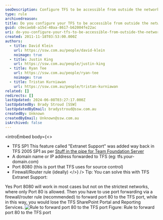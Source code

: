 ```yaml
---
seoDescription: Configure TFS to be accessible from outside the network by enabling Extranet Support, setting a domain name or IP address, and port forwarding via a firewall/router rule.
type: rule
archivedreason:
title: Do you configure your TFS to be accessible from outside the network?
guid: c0ecaeb8-a15d-40aa-8617-b62004fe22ac
uri: do-you-configure-your-tfs-to-be-accessible-from-outside-the-network
created: 2011-11-18T03:53:00.000Z
authors:
  - title: David Klein
    url: https://ssw.com.au/people/david-klein
    noimage: true
  - title: Justin King
    url: https://ssw.com.au/people/justin-king
  - title: Ryan Tee
    url: https://ssw.com.au/people/ryan-tee
    noimage: true
  - title: Tristan Kurniawan
    url: https://ssw.com.au/people/tristan-kurniawan
related: []
redirects: []
lastUpdated: 2024-06-08T03:27:17.000Z
lastUpdatedBy: Brady Stroud [SSW]
lastUpdatedByEmail: bradystroud@ssw.com.au
createdBy: Unknown
createdByEmail: Unknown@ssw.com.au
isArchived: false
---
```


<introEmbed
  body={<>
- TFS SP1
  This feature called "Extranet Support" was added way back in TFS 2005 SP1 as per [Stuff in the pipe for Team Foundation Server](http://www.ssw.com.au/ssw/Redirect/StandardsRules/MSDNBlog.htm)
- A domain name or IP address forwarded to TFS (eg: tfs.your-domain.com)
- Port 8080 (this is port that TFS uses for source control)
- Firewall/Router rule (ideally)
  </>}
/>
Tip: You can solve this with TFS Extranet Support:

Yes Port 8080 will work in most cases but not on the strictest networks, where only Port 80 is allowed.
Then you have to use port forwarding via a firewall/router rule (recommended) to forward port 80 to the TFS port, while in this way, you would lose the TFS SharePoint Portal and Reporting Services.
![Rule to forward port 80 to the TFS port](/uploads/rules/do-you-configure-your-tfs-to-be-accessible-from-outside-the-network/tfs-firewall-rule-80.gif) Figure: Rule to forward port 80 to the TFS port
